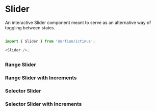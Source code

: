 
<Meta title="Design System/Slider" component={Slider} />

# Slider

An interactive Slider component meant to serve as an alternative way of toggling between states.

##

```js
import { Slider } from '@orfium/ictinus';

<Slider />;
```

##

<Props of={Slider} />

### Range Slider

<Preview>
  <Story name="Range Slider (DontTest)" parameters={{ decorators: [withKnobs] }}>
    <SliderShowcase isSelector={false} isDisabled={boolean('isDisabled', false)} />
  </Story>
</Preview>

### Range Slider with Increments

<Preview>
  <Story name="Range Slider with Increments (DontTest)" parameters={{ decorators: [withKnobs] }}>
    <SliderShowcase
      isSelector={false}
      isDisabled={boolean('isDisabled', false)}
      hasIncrements={true}
    />
  </Story>
</Preview>

### Selector Slider

<Preview>
  <Story name="Selector Slider (DontTest)" parameters={{ decorators: [withKnobs] }}>
    <SliderShowcase isSelector={true} isDisabled={boolean('isDisabled', false)} />
  </Story>
</Preview>

### Selector Slider with Increments

<Preview>
  <Story name="Selector Slider with Increments (DontTest)" parameters={{ decorators: [withKnobs] }}>
    <SliderShowcase
      isDisabled={boolean('isDisabled', false)}
      isSelector={true}
      hasIncrements={true}
    />
  </Story>
</Preview>
